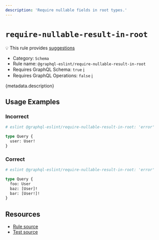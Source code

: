 ```yaml
---
description: 'Require nullable fields in root types.'
---
```


# `require-nullable-result-in-root`

💡 This rule provides
[suggestions](https://eslint.org/docs/developer-guide/working-with-rules#providing-suggestions)

- Category: `Schema`
- Rule name: `@graphql-eslint/require-nullable-result-in-root`
- Requires GraphQL Schema: `true`
  [ℹ️](/docs/getting-started#extended-linting-rules-with-graphql-schema)
- Requires GraphQL Operations: `false`
  [ℹ️](/docs/getting-started#extended-linting-rules-with-siblings-operations)

{metadata.description}

## Usage Examples

### Incorrect

```graphql
# eslint @graphql-eslint/require-nullable-result-in-root: 'error'

type Query {
  user: User!
}
```

### Correct

```graphql
# eslint @graphql-eslint/require-nullable-result-in-root: 'error'

type Query {
  foo: User
  baz: [User]!
  bar: [User!]!
}
```

## Resources

- [Rule source](https://github.com/B2o5T/graphql-eslint/tree/master/packages/plugin/src/rules/require-nullable-result-in-root.ts)
- [Test source](https://github.com/B2o5T/graphql-eslint/tree/master/packages/plugin/__tests__/require-nullable-result-in-root.spec.ts)
